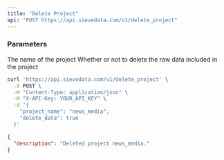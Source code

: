 ```yaml
---
title: "Delete Project"
api: "POST https://api.sievedata.com/v1/delete_project"
---
```


### Parameters

<Param body="project_name" type="string">
  The name of the project
</Param>

<Param body="delete_data" type="string">
  Whether or not to delete the raw data included in the project
</Param>

<RequestExample>

```bash Terminal
curl 'https://api.sievedata.com/v1/delete_project' \
  -X POST \
  -H "Content-Type: application/json" \
  -H "X-API-Key: YOUR_API_KEY" \
  -d '{
    "project_name": "news_media",
    "delete_data": true
  }'
```

</RequestExample>

<ResponseExample>

```json Example
{
  "description": "Deleted project news_media."
}
```

</ResponseExample>
